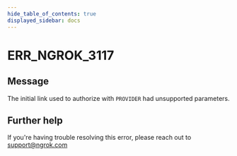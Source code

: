 ```yaml
---
hide_table_of_contents: true
displayed_sidebar: docs
---
```



# ERR_NGROK_3117

## Message

The initial link used to authorize with `PROVIDER` had unsupported parameters.

<ErrorDetails error="err_ngrok_3117" />

## Further help

If you're having trouble resolving this error, please reach out to [support@ngrok.com](mailto:support@ngrok.com?subject=Help%20with%20ERR_NGROK_3117)

